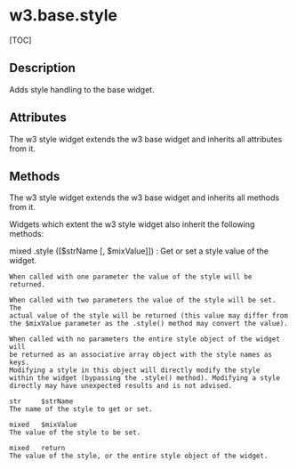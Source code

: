 w3.base.style
================================================================================

[TOC]

Description
--------------------------------------------------------------------------------

Adds style handling to the base widget.


Attributes
--------------------------------------------------------------------------------

The w3 style widget extends the w3 base widget and inherits all attributes from 
it.

Methods
--------------------------------------------------------------------------------

The w3 style widget extends the w3 base widget and inherits all methods from it.

Widgets which extent the w3 style widget also inherit the following methods:

mixed   .style       ([$strName [, $mixValue]])
:   Get or set a style value of the widget.

    When called with one parameter the value of the style will be returned.

    When called with two parameters the value of the style will be set. The 
    actual value of the style will be returned (this value may differ from
    the $mixValue parameter as the .style() method may convert the value). 
    
    When called with no parameters the entire style object of the widget will 
    be returned as an associative array object with the style names as keys.
    Modifying a style in this object will directly modify the style
    within the widget (bypassing the .style() method). Modifying a style
    directly may have unexpected results and is not advised.

    str     $strName
    The name of the style to get or set.
                    
    mixed   $mixValue
    The value of the style to be set.
                    
    mixed   return
    The value of the style, or the entire style object of the widget.
